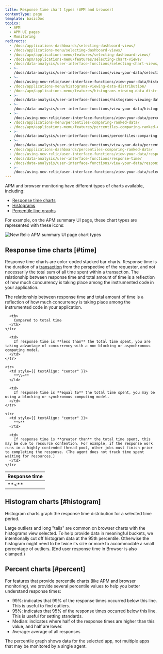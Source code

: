 ```yaml
---
title: Response time chart types (APM and browser)
contentType: page
template: basicDoc
topics:
  - APM
  - APM UI pages
  - Monitoring
redirects:
  - /docs/applications-dashboards/selecting-dashboard-views/
  - /docs/applications-menu/selecting-dashboard-views/
  - /docs/apm/applications-menu/features/selecting-dashboard-views/
  - /docs/apm/applications-menu/features/selecting-chart-views/
  - /docs/data-analysis/user-interface-functions/selecting-chart-views/
  - >-
    /docs/data-analysis/user-interface-functions/view-your-data/selecting-chart-views/
  - >-
    /docs/using-new-relic/user-interface-functions/view-your-data/histograms-view-data-distribution/
  - /docs/applications-menu/histograms-viewing-data-distribution/
  - /docs/apm/applications-menu/features/histograms-viewing-data-distribution/
  - >-
    /docs/data-analysis/user-interface-functions/histograms-viewing-data-distribution/
  - >-
    /docs/data-analysis/user-interface-functions/view-your-data/histograms-viewing-data-distribution/
  - >-
    /docs/using-new-relic/user-interface-functions/view-your-data/percentiles-compare-ranked-data/
  - /docs/applications-menu/percentiles-comparing-ranked-data/
  - /docs/apm/applications-menu/features/percentiles-comparing-ranked-data/
  - >-
    /docs/data-analysis/user-interface-functions/percentiles-comparing-ranked-data/
  - >-
    /docs/data-analysis/user-interface-functions/view-your-data/percentiles-comparing-ranked-data/
  - /docs/applications-dashboards/percentiles-comparing-ranked-data/
  - /docs/using-new-relic/user-interface-functions/view-your-data/response-time/
  - /docs/data-analysis/user-interface-functions/response-time/
  - /docs/data-analysis/user-interface-functions/view-your-data/response-time/
  - >-
    /docs/using-new-relic/user-interface-functions/view-your-data/select-chart-views/
---
```


APM and browser monitoring have different types of charts available, including:

* [Response time charts](#time)
* [Histograms](#histogram)
* [Percentile line graphs](#percent)

For example, on the APM summary UI page, these chart types are represented with these icons:

![New Relic APM summary UI page chart types](./images/new-relic-apm-chart-types.png "new-relic-ui-apm-chart-types.png")

## Response time charts [#time]

Response time charts are color-coded stacked bar charts. Response time is the duration of a [transaction](https://docs.newrelic.com/docs/apm/transactions/intro-transactions/transactions-new-relic-apm) from the perspective of the requester, and not necessarily the total sum of all time spent within a transaction. The relationship between response time and total amount of time is a reflection of how much concurrency is taking place among the instrumented code in your application.

The relationship between response time and total amount of time is a reflection of how much concurrency is taking place among the instrumented code in your application.

<Table>
  <thead>
    <tr>
      <th style={{ width: "100px" }}>
        Response time
      </th>

      <th>
        Compared to total time
      </th>
    </tr>
  </thead>

  <tbody>
    <tr>
      <td style={{ textAlign: "center" }}>
        **&lt;**
      </td>

      <td>
        If response time is **less than** the total time spent, you are taking advantage of concurrency with a non-blocking or asynchronous computing model.
      </td>
    </tr>

    <tr>
      <td style={{ textAlign: "center" }}>
        **\\=**
      </td>

      <td>
        If response time is **equal to** the total time spent, you may be using a blocking or synchronous computing model.
      </td>
    </tr>

    <tr>
      <td style={{ textAlign: "center" }}>
        **>**
      </td>

      <td>
        If response time is **greater than** the total time spent, this may be due to resource contention. For example, if the response work runs in a highly contended thread pool, other jobs must finish prior to completing the response. (The agent does not track time spent waiting for resources.)
      </td>
    </tr>
  </tbody>
</Table>

## Histogram charts [#histogram]

Histogram charts graph the response time distribution for a selected time period.

Large outliers and long "tails" are common on browser charts with the histograms view selected. To help provide data in meaningful buckets, we intentionally cut off histogram data at the 95th percentile. Otherwise the histogram might need to be twice its size or more to accommodate a small percentage of outliers. (End user response time in Browser is also clamped.)

## Percent charts [#percent]

For features that provide percentile charts (like APM and browser monitoring), we provide several percentile values to help you better understand response times:

* 99%: indicates that 99% of the response times occurred below this line. This is useful to find outliers.
* 95%: indicates that 95% of the response times occurred below this line. This is useful for setting standards.
* Median: indicates where half of the response times are higher than this value, and half are lower.
* Average: average of all responses

The percentile graph shows data for the selected app, not multiple apps that may be monitored by a single agent.
